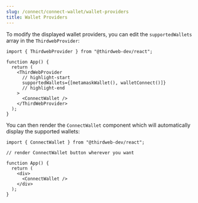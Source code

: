 ```yaml
---
slug: /connect/connect-wallet/wallet-providers
title: Wallet Providers
---
```


To modify the displayed wallet providers, you can edit the `supportedWallets` array in the `ThirdwebProvider`:

```tsx
import { ThirdwebProvider } from "@thirdweb-dev/react";

function App() {
  return (
    <ThirdWebProvider
      // highlight-start
      supportedWallets={[metamaskWallet(), walletConnect()]}
      // highlight-end
    >
      <ConnectWallet />
    </ThirdWebProvider>
  );
}
```

You can then render the `ConnectWallet` component which will automatically display the supported wallets:

```tsx
import { ConnectWallet } from "@thirdweb-dev/react";

// render ConnectWallet button wherever you want

function App() {
  return (
    <div>
      <ConnectWallet />
    </div>
  );
}
```
